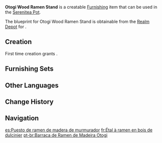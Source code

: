 {{Furnishing Infobox
|id             = 370310
|image          = Item Simple Stall.png
|category       = Building
|subcategory    = Mercantile
|quality        = 3
|adeptal_energy = 60
|load           = 155
|reduced_load   = 117
|description    = This class of food stall is often known as a "stand," and it comprises a table cabinet and pushcart made of [[Otogi Wood]]. It has a real [[Inazuma]]n feel to it.<br>As a rule, these stands sell all kinds of food. Even a food stand with a ramen signboard might sell boiled dishes or drinks, all the better to provide all manner of customers with what they need, such that they may enjoy a hearty meal wherever they are.
|blueprint      = [[Serenitea Pot/Realm Depot|Realm Depot]]
}}
'''Otogi Wood Ramen Stand''' is a creatable [[Furnishing]] item that can be used in the [[Serenitea Pot]].

The blueprint for Otogi Wood Ramen Stand is obtainable from the [[Realm Depot]] for {{Item|Realm Currency|24|x=160}}.

==Creation==
First time creation grants {{Item|Trust|24|x=60}}.
{{Recipe
|type = Creation
|time = 14h
|Otogi Wood = 8
|Blue Dye = 4
|sort = Otogi Wood;Blue Dye
}}

==Furnishing Sets==
{{Craft Usage|type=Furnishing Set}}

==Other Languages==
{{Other Languages
|default_hidden = 1
|en      = Otogi Wood Ramen Stand
|zhs     = 御伽木拉面屋台
|zhs_rm  = Yùjiā-mù Lāmiàn Wūtái
|zht     = 御伽木拉麵屋台
|zht_rm  = Yùjiā-mù Lāmiàn Wūtái
|ja      = 御伽材ラーメン屋台
|ja_rm   = Otogi-zai Raamen Yatai
|ko      = 오토기나무 라멘 포장마차
|es      = Puesto de ramen de madera de murmurador
|fr      = Étal à ramen en bois de dulcinier
|ru      = Павильончик с рамэном из древесины отоги
|th      = ซุ้มรถเข็น Ramen ไม้ Otogi
|th_rm   = 
|vi      = Quầy Hàng Ramen Gỗ Otogi
|de      = Ramen-Stand aus Otogi-Holz
|id      = Warung Ramen dari Kayu Otogi
|pt      = Barraca de Ramen de Madeira Otogi
|tr      = Otogi Ramen Standı
|it      = Bancarella di ramen in legno Otogi
}}

==Change History==
{{Change History|2.1}}

==Navigation==
{{Furnishing Navbox|exterior}}

[[es:Puesto de ramen de madera de murmurador]]
[[fr:Étal à ramen en bois de dulcinier]]
[[pt-br:Barraca de Ramen de Madeira Otogi]]